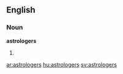 ==English==

===Noun===
'''astrologers'''

# {{plural of|[[astrologer]]}}

[[ar:astrologers]]
[[hu:astrologers]]
[[sv:astrologers]]
